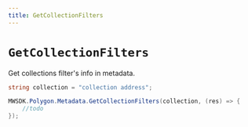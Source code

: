 ```yaml
---
title: GetCollectionFilters
---
```


# `GetCollectionFilters`

Get collections filter's info in metadata.

```csharp
string collection = "collection address";

MWSDK.Polygon.Metadata.GetCollectionFilters(collection, (res) => {
    //todo
});
```